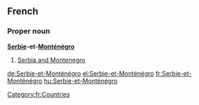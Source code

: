 ==French==
===Proper noun===
'''[[Serbie]]-et-[[Monténégro]]'''

#[[Serbia and Montenegro]]

[[Category:fr:Countries]]

[[de:Serbie-et-Monténégro]]
[[el:Serbie-et-Monténégro]]
[[fr:Serbie-et-Monténégro]]
[[hu:Serbie-et-Monténégro]]